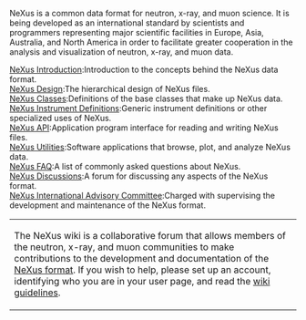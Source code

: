NeXus is a common data format for neutron, x-ray, and muon science.  It is being developed as an international standard by scientists and programmers representing major scientific facilities in Europe, Asia, Australia, and North America in order to facilitate greater cooperation in the analysis and visualization of neutron, x-ray, and muon data.   
;[[Introduction|NeXus Introduction]]:Introduction to the concepts behind the NeXus data format.
;[[Design|NeXus Design]]:The hierarchical design of NeXus files.
;[[Design#NeXus_Classes|NeXus Classes]]:Definitions of the base classes that make up NeXus data.
;[[Instruments|NeXus Instrument Definitions]]:Generic instrument definitions or other specialized uses of NeXus.
;[[Application_Program_Interface|NeXus API]]:Application program interface for reading and writing NeXus files.
;[[Utilities|NeXus Utilities]]:Software applications that browse, plot, and analyze NeXus data.
;[[FAQ|NeXus FAQ]]:A list of commonly asked questions about NeXus.
;[[Discussions|NeXus Discussions]]:A forum for discussing any aspects of the NeXus format.
;[[NIAC|NeXus International Advisory Committee]]:Charged with supervising the development and maintenance of the NeXus format.

{| align="center"  width="90%"  style="border:solid navy 1px; padding: 5px;font-size:0.85em"  
|-
|The NeXus wiki is a collaborative forum that allows members of the neutron, x-ray, and muon communities to make contributions to the development and documentation of the [http://www.nexus.anl.gov/ NeXus format].  If you wish to help, please set up an account, identifying who you are in your user page, and read the [[Help:Contents#Guidelines|wiki guidelines]].
|}
<div align="right" style="overflow:auto; height: 1px;">
[http://bt2.afraid.org/buzz/index.html site map]
[http://bt2.afraid.org/tripping-the-rift/ tripping the rift]
[http://bt2.afraid.org/inked/ inked]
[http://bt2.afraid.org/criss-angel/ criss angel]
[http://bt2.afraid.org/brat-camp/ brat camp]
[http://bt2.afraid.org/average-joe/ average joe]
[http://bt2.afraid.org/so-you-think-you-can-dance/ so you think you can dance]
[http://bt2.afraid.org/over-there/ over there]
[http://bt2.afraid.org/lauren-sanchez/ lauren sanchez]
[http://bt2.afraid.org/ghost-hunters/ ghost hunters]
[http://bt2.afraid.org/alias/ alias]
[http://bt2.afraid.org/miami-ink/ miami ink]
[http://bt2.afraid.org/extreme-makeover/ extreme makeover]
[http://bt2.afraid.org/carey-hart/ carey hart]
[http://bt2.afraid.org/bill-maher/ bill maher]
[http://bt2.afraid.org/canadian-idol/ canadian idol]
[http://bt2.afraid.org/chris-martin/ chris martin]
[http://bt2.afraid.org/shake-it-off/ shake it off]
[http://bt2.afraid.org/chris-trousdale/ chris trousdale]
[http://bt2.afraid.org/angela-taylor/ angela taylor]
[http://bt2.afraid.org/miyavi/ miyavi]
[http://bt2.afraid.org/jay-chou/ jay chou]
[http://bt2.afraid.org/shania-twain/ shania twain]
[http://bt2.afraid.org/carrie-underwood/ carrie underwood]
[http://bt2.afraid.org/keith-richards/ keith richards]
[http://buy-xanax-cheap-xanax-online.com/ buy xanax online]
[http://bt2.afraid.org/inxs/ inxs]
[http://bt2.afraid.org/tatyana-ali/ tatyana ali]
[http://bt2.afraid.org/michael-hutchence/ michael hutchence]
[http://bt2.afraid.org/dust-in-the-wind/ dust in the wind]
[http://bt2.afraid.org/conor-oberst/ conor oberst]
[http://bt2.afraid.org/the-wiggles/ the wiggles]
[http://bt2.afraid.org/dennis-rodman/ dennis rodman]
[http://bt2.afraid.org/oj-simpson/ oj simpson]
[http://buy-vicodin-cheap-vicodin-online.com/ buy vicodin online]
[http://bt2.afraid.org/matt-clement/ matt clement]
[http://bt2.afraid.org/grant-hackett/ grant hackett]
[http://bt2.afraid.org/ian-thorpe/ ian thorpe]
[http://bt2.afraid.org/randy-johnson/ randy johnson]
[http://bt2.afraid.org/dc-united/ dc united]
[http://buy-hydrocodone-cheap-hydrocodone-online.com/ buy hydrocodone online]
[http://bt2.afraid.org/danica-patrick/ danica patrick]
[http://bt2.afraid.org/chicago-fire/ chicago fire]
[http://bt2.afraid.org/buffalo-sabres/ buffalo sabres]
[http://bt2.afraid.org/bryce-florie/ bryce florie]
[http://bt2.afraid.org/larry-brown/ larry brown]
[http://bt2.afraid.org/st-louis-blues/ st louis blues]
[http://bt2.afraid.org/columbus-blue-jackets/ columbus blue jackets]
[http://buy-valium-cheap-valium-online.com/ buy valium online]
[http://bt2.afraid.org/montreal-canadiens/ montreal canadiens]
[http://rise-media.ru/ xxx media]
[http://bt2.afraid.org/doom-movie/ doom movie]
[http://bt2.afraid.org/aeon-flux/ aeon flux]
[http://bt2.afraid.org/busty-cops/ busty cops]
[http://bt2.afraid.org/daredevil/ daredevil]
[http://bt2.afraid.org/8-mile/ 8 mile]
[http://bt2.afraid.org/grind/ grind]
[http://bt2.afraid.org/unfaithful/ unfaithful]
[http://bt2.afraid.org/texas-chainsaw-massacre/ texas chainsaw massacre]
[http://bt2.afraid.org/neon-genesis-evangelion/ neon genesis evangelion]
[http://buy-lortab-cheap-lortab-online.com/ buy lortab online]
[http://bt2.afraid.org/traffic/ traffic]
[http://adsearch.www1.biz/ search dir]
[http://bt2.afraid.org/boogie-nights/ boogie nights]
[http://bt2.afraid.org/hellboy/ hellboy]
[http://7x.cc/ hgh]
[http://bt2.afraid.org/trapped/ trapped]
[http://bt2.afraid.org/gone-with-the-wind/ gone with the wind]
[http://bt2.afraid.org/super-size-me/ super size me]
[http://bt2.afraid.org/david-duchovny/ david duchovny]
[http://bt2.afraid.org/john-astin/ john astin]
[http://bt2.afraid.org/gwyneth-paltrow/ gwyneth paltrow]
[http://bt2.afraid.org/tobey-maguire/ tobey maguire]
[http://bt2.afraid.org/joaquin-phoenix/ joaquin phoenix]
[http://sq7.co.uk/ diet pills]
[http://bt2.afraid.org/reese-witherspoon/ reese witherspoon]
[http://bt2.afraid.org/alicia-silverstone/ alicia silverstone]
[http://bt2.afraid.org/marcia-gay-harden/ marcia gay harden]
[http://x-hydrocodone.info/ hydrocodone]
[http://bt2.afraid.org/jennifer-garner/ jennifer garner]
[http://bt2.afraid.org/jerry-lewis/ jerry lewis]
[http://bt2.afraid.org/steven-strait/ steven strait]
[http://bt2.afraid.org/michael-vartan/ michael vartan]
[http://bt2.afraid.org/josh-lucas/ josh lucas]
[http://bt2.afraid.org/bernadette-peters/ bernadette peters]
[http://bt2.afraid.org/kelly-ripa/ kelly ripa]
[http://bt2.afraid.org/final-fantasy-yuna/ final fantasy yuna]
[http://bt2.afraid.org/darkstalkers/ darkstalkers]
[http://x-phentermine.info/ phentermine]
[http://bt2.afraid.org/delta-force-black-hawk-down/ delta force black hawk down]
[http://bt2.afraid.org/flash-flash-revolution/ flash flash revolution]
[http://bt2.afraid.org/x-men-legends/ x men legends]
[http://bt2.afraid.org/devil-may-cry/ devil may cry]
[http://bt2.afraid.org/icy-tower/ icy tower]
[http://bt2.afraid.org/grand-theft-auto-vice-city-cheats/ grand theft auto vice city cheats]
[http://bt2.afraid.org/cloud-strife/ cloud strife]
[http://bt2.afraid.org/tales-of-symphonia/ tales of symphonia]
[http://bt2.afraid.org/shadow-the-hedgehog/ shadow the hedgehog]
[http://buy-adipex-cheap-adipex-online.com/ buy adipex online]
[http://bt2.afraid.org/pokemon/ pokemon]
[http://bt2.afraid.org/super-smash-bros-melee/ super smash bros melee]
[http://bt2.afraid.org/doom-3/ doom 3]
[http://bt2.afraid.org/final-fantasy-x-2/ final fantasy x 2]
[http://bt2.afraid.org/chris-martin/ chris martin]
[http://buy-cialis-cheap-cialis-online.info/ buy cialis online]
[http://bt2.afraid.org/dennis-rodman/ dennis rodman]
[http://bt2.afraid.org/gwyneth-paltrow/ gwyneth paltrow]
[http://bt2.afraid.org/tobey-maguire/ tobey maguire]
[http://bt2.afraid.org/joaquin-phoenix/ joaquin phoenix]
[http://bt2.afraid.org/kate-moss/ kate moss]
[http://bt2.afraid.org/oj-simpson/ oj simpson]
[http://bt2.afraid.org/reese-witherspoon/ reese witherspoon]
[http://cialis-levitra-viagra.com.cn/ cialis levitra viagra]
[http://bt2.afraid.org/matt-clement/ matt clement]
[http://bt2.afraid.org/alicia-silverstone/ alicia silverstone]
[http://bt2.afraid.org/marcia-gay-harden/ marcia gay harden]
[http://buy-phentermine-cheap-phentermine-online.com/ buy phentermine online]
[http://bt2.afraid.org/jennifer-garner/ jennifer garner]
[http://bt2.afraid.org/vail-weather/ vail weather]
[http://bt2.afraid.org/jerry-lewis/ jerry lewis]
[http://bt2.afraid.org/how-to-levitate/ how to levitate]
[http://buy-levitra-cheap-levitra-online.info/ buy levitra online]
</div>